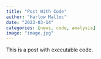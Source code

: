 ---
title: "Post With Code"
author: "Harlow Malloc"
date: "2023-03-14"
categories: [news, code, analysis]
image: "image.jpg"
---

This is a post with executable code.

